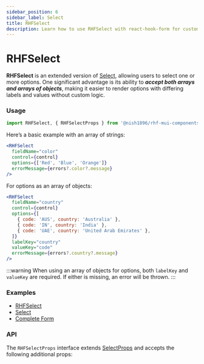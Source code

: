 ```yaml
---
sidebar_position: 6
sidebar_label: Select
title: RHFSelect
description: Learn how to use RHFSelect with react-hook-form for customizable dropdowns that handle both arrays and object arrays. Explore examples and API details to enhance your React forms.
---
```



# RHFSelect

**RHFSelect** is an extended version of [Select](https://mui.com/material-ui/react-select/),
allowing users to select one or more options. One significant advantage is its 
ability to _**accept both arrays and arrays of objects**_, making it easier to 
render options with differing labels and values without custom logic.

### Usage

```js
import RHFSelect, { RHFSelectProps } from '@nish1896/rhf-mui-components/mui/select';
```

Here’s a basic example with an array of strings:

```jsx
<RHFSelect
  fieldName="color"
  control={control}
  options={['Red', 'Blue', 'Orange']}
  errorMessage={errors?.color?.message}
/>
```

For options as an array of objects:

```jsx
<RHFSelect
  fieldName="country"
  control={control}
  options={[
    { code: 'AUS', country: 'Australia' },
    { code: 'IN', country: 'India' },
    { code: 'UAE', country: 'United Arab Emirates' },
  ]}
  labelKey="country"
  valueKey="code"
  errorMessage={errors?.country?.message}
/>
```

:::warning
When using an array of objects for options, both `labelKey` and `valueKey` 
are required. If either is missing, an error will be thrown.
:::

### Examples
- [RHFSelect](https://rhf-mui-components-examples.netlify.app/select)
- [Select](https://mui.com/material-ui/react-select/)
- [Complete Form](https://rhf-mui-components-examples.netlify.app/complete-form)

### API
The `RHFSelectProps` interface extends [SelectProps](https://mui.com/material-ui/api/select/) 
and accepts the following additional props:

<RHFSelectPropsTable />
